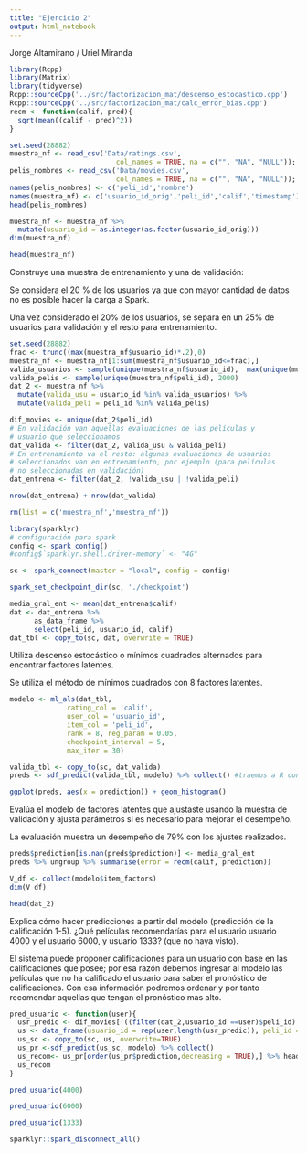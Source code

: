 ```yaml
---
title: "Ejercicio 2"
output: html_notebook
---
```

Jorge Altamirano / Uriel Miranda

```r
library(Rcpp)
library(Matrix)
library(tidyverse)
Rcpp::sourceCpp('../src/factorizacion_mat/descenso_estocastico.cpp')
Rcpp::sourceCpp('../src/factorizacion_mat/calc_error_bias.cpp')
recm <- function(calif, pred){
  sqrt(mean((calif - pred)^2))
}
```


```r
set.seed(28882)
muestra_nf <- read_csv('Data/ratings.csv', 
                          col_names = TRUE, na = c("", "NA", "NULL"));
pelis_nombres <- read_csv('Data/movies.csv', 
                          col_names = TRUE, na = c("", "NA", "NULL"));
names(pelis_nombres) <- c('peli_id','nombre')
names(muestra_nf) <- c('usuario_id_orig','peli_id','calif','timestamp')
head(pelis_nombres)
```

```r
muestra_nf <- muestra_nf %>% 
  mutate(usuario_id = as.integer(as.factor(usuario_id_orig)))
dim(muestra_nf)
```


```r
head(muestra_nf)
```


Construye una muestra de entrenamiento y una de validación:

Se considera el 20 % de los usuarios ya que con mayor cantidad de datos no es posible hacer la carga a Spark.

Una vez considerado el 20% de los usuarios, se separa en un 25% de usuarios para validación y el resto para entrenamiento.

```r
set.seed(28882)
frac <- trunc((max(muestra_nf$usuario_id)*.2),0)
muestra_nf <- muestra_nf[1:sum(muestra_nf$usuario_id<=frac),]
valida_usuarios <- sample(unique(muestra_nf$usuario_id),  max(unique(muestra_nf$usuario_id))*.25)
valida_pelis <- sample(unique(muestra_nf$peli_id), 2000)
dat_2 <- muestra_nf %>%
  mutate(valida_usu = usuario_id %in% valida_usuarios) %>%
  mutate(valida_peli = peli_id %in% valida_pelis)

dif_movies <- unique(dat_2$peli_id)
# En validación van aquellas evaluaciones de las películas y
# usuario que seleccionamos
dat_valida <- filter(dat_2, valida_usu & valida_peli)
# En entrenamiento va el resto: algunas evaluaciones de usuarios
# seleccionados van en entrenamiento, por ejemplo (para películas
# no seleccionadas en validación)
dat_entrena <- filter(dat_2, !valida_usu | !valida_peli)

nrow(dat_entrena) + nrow(dat_valida)
```

```r
rm(list = c('muestra_nf','muestra_nf'))
```


```r
library(sparklyr)
# configuración para spark
config <- spark_config()
#config$`sparklyr.shell.driver-memory` <- "4G"
```

```r
sc <- spark_connect(master = "local", config = config)
```


```r
spark_set_checkpoint_dir(sc, './checkpoint')
```


```r
media_gral_ent <- mean(dat_entrena$calif)
dat <- dat_entrena %>% 
      as_data_frame %>% 
      select(peli_id, usuario_id, calif)
dat_tbl <- copy_to(sc, dat, overwrite = TRUE)
```
Utiliza descenso estocástico o mínimos cuadrados alternados para encontrar factores latentes.

Se utiliza el método de mínimos cuadrados con 8 factores latentes.

```r
modelo <- ml_als(dat_tbl, 
              rating_col = 'calif',
              user_col = 'usuario_id',
              item_col = 'peli_id', 
              rank = 8, reg_param = 0.05,
              checkpoint_interval = 5,
              max_iter = 30)
```


```r
valida_tbl <- copy_to(sc, dat_valida)
preds <- sdf_predict(valida_tbl, modelo) %>% collect() #traemos a R con collect
```

```r
ggplot(preds, aes(x = prediction)) + geom_histogram()
```
Evalúa el modelo de factores latentes que ajustaste usando la muestra de validación y ajusta parámetros si es necesario para mejorar el desempeño.


La evaluación muestra un desempeño de 79% con los ajustes realizados.

```r
preds$prediction[is.nan(preds$prediction)] <- media_gral_ent
preds %>% ungroup %>% summarise(error = recm(calif, prediction))
```


```r
V_df <- collect(modelo$item_factors)
dim(V_df)
```
```r
head(dat_2)
```

Explica cómo hacer predicciones a partir del modelo (predicción de la calificación 1-5). ¿Qué películas recomendarías para el usuario usuario 4000 y el usuario 6000, y usuario 1333? (que no haya visto).

El sistema puede proponer calificaciones para un usuario con base en las calificaciones que posee; por esa razón debemos  ingresar al modelo las películas que no ha calificado el usuario para saber el pronóstico de calificaciones. Con esa información podremos ordenar y por tanto recomendar aquellas que tengan el pronóstico mas alto.

```r
pred_usuario <- function(user){
  usr_predic <- dif_movies[!((filter(dat_2,usuario_id ==user)$peli_id) == dif_movies)]
  us <- data_frame(usuario_id = rep(user,length(usr_predic)), peli_id =usr_predic)
  us_sc <- copy_to(sc, us, overwrite=TRUE)
  us_pr <-sdf_predict(us_sc, modelo) %>% collect()
  us_recom<- us_pr[order(us_pr$prediction,decreasing = TRUE),] %>% head %>% left_join(pelis_nombres) %>% select (usuario_id,nombre)
  us_recom
}
```


```r
pred_usuario(4000)
```

```r
pred_usuario(6000)
```
```r
pred_usuario(1333)
```

```r
sparklyr::spark_disconnect_all()
```

